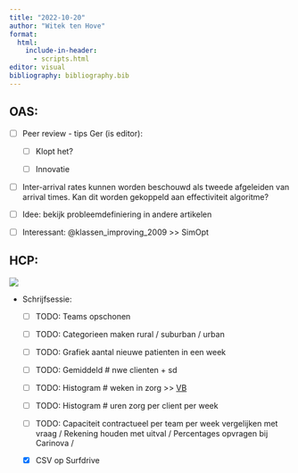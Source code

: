 ```yaml
---
title: "2022-10-20"
author: "Witek ten Hove"
format:
  html:
    include-in-header:
      - scripts.html
editor: visual
bibliography: bibliography.bib
---
```


## OAS:

-   [ ] Peer review - tips Ger (is editor):

    -   [ ] Klopt het?

    -   [ ] Innovatie

-   [ ] Inter-arrival rates kunnen worden beschouwd als tweede afgeleiden van arrival times. Kan dit worden gekoppeld aan effectiviteit algoritme?

-   [ ] Idee: bekijk probleemdefiniering in andere artikelen

-   [ ] Interessant: @klassen_improving_2009 \>\> SimOpt

## HCP:

![](images/notesrene20221103.jpeg)

-   Schrijfsessie:
    -   [ ] TODO: Teams opschonen

    -   [ ] TODO: Categorieen maken rural / suburban / urban

    -   [ ] TODO: Grafiek aantal nieuwe patienten in een week

    -   [ ] TODO: Gemiddeld \# nwe clienten + sd

    -   [ ] TODO: Histogram \# weken in zorg \>\> [VB](https://www.sciencedirect.com/science/article/pii/S0377221721011000)

    -   [ ] TODO: Histogram \# uren zorg per client per week

    -   [ ] TODO: Capaciteit contractueel per team per week vergelijken met vraag / Rekening houden met uitval / Percentages opvragen bij Carinova /

    -   [x] CSV op Surfdrive
